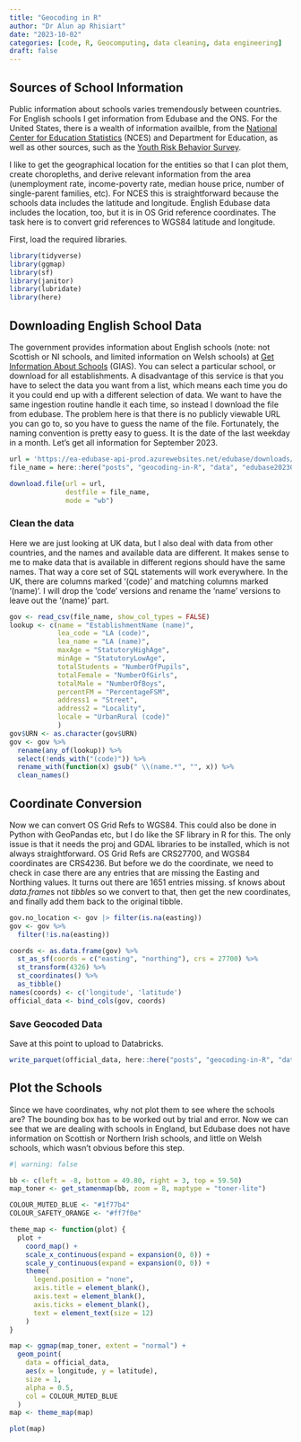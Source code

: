 ```yaml
---
title: "Geocoding in R"
author: "Dr Alun ap Rhisiart"
date: "2023-10-02"
categories: [code, R, Geocomputing, data cleaning, data engineering]
draft: false
---
```


## Sources of School Information

Public information about schools varies tremendously between countries. For English schools I get information from Edubase and the ONS. For the United States, there is a wealth of information availble, from the [National Center for Education Statistics](https://nces.ed.gov) (NCES) and Department for Education, as well as other sources, such as the [Youth Risk Behavior Survey](https://yrbs-explorer.services.cdc.gov/#/).

I like to get the geographical location for the entities so that I can plot them, create choropleths, and derive relevant information from the area (unemployment rate, income-poverty rate, median house price, number of single-parent families, etc). For NCES this is straightforward because the schools data includes the latitude and longitude. English Edubase data includes the location, too, but it is in OS Grid reference coordinates. The task here is to convert grid references to WGS84 latitude and longitude.

First, load the required libraries.

```r
library(tidyverse)
library(ggmap)
library(sf)
library(janitor)
library(lubridate)
library(here)
```

## Downloading English School Data

The government provides information about English schools (note: not Scottish or NI schools, and limited information on Welsh schools) at [Get Information About Schools](https://get-information-schools.service.gov.uk/Search?SelectedTab=Establishments) (GIAS). You can select a particular school, or download for all establishments. A disadvantage of this service is that you have to select the data you want from a list, which means each time you do it you could end up with a different selection of data. We want to have the same ingestion routine handle it each time, so instead I download the file from edubase. The problem here is that there is no publicly viewable URL you can go to, so you have to guess the name of the file. Fortunately, the naming convention is pretty easy to guess. It is the date of the last weekday in a month. Let's get all information for September 2023.

```r
url = 'https://ea-edubase-api-prod.azurewebsites.net/edubase/downloads/public/edubasealldata20230929.csv'
file_name = here::here("posts", "geocoding-in-R", "data", "edubase20230929.csv")

download.file(url = url, 
              destfile = file_name,
              mode = "wb")
```
### Clean the data

Here we are just looking at UK data, but I also deal with data from other countries, and the names and available data are different. It makes sense to me to make data that is available in different regions should have the same names. That way a core set of SQL statements will work everywhere. In the UK, there are columns marked '(code)' and matching columns marked '(name)'. I will drop the 'code' versions and rename the 'name' versions to leave out the '(name)' part.
```r
gov <- read_csv(file_name, show_col_types = FALSE)
lookup <- c(name = "EstablishmentName (name)",
            lea_code = "LA (code)",
            lea_name = "LA (name)",
            maxAge = "StatutoryHighAge",
            minAge = "StatutoryLowAge",
            totalStudents = "NumberOfPupils",
            totalFemale = "NumberOfGirls",
            totalMale = "NumberOfBoys",
            percentFM = "PercentageFSM",
            address1 = "Street",
            address2 = "Locality",
            locale = "UrbanRural (code)"
            )
gov$URN <- as.character(gov$URN)
gov <- gov %>%
  rename(any_of(lookup)) %>%
  select(!ends_with("(code)")) %>%
  rename_with(function(x) gsub(" \\(name.*", "", x)) %>%
  clean_names()
```
## Coordinate Conversion

Now we can convert OS Grid Refs to WGS84. This could also be done in Python with GeoPandas etc, but I do like the SF library in R for this. The only issue is that it needs the proj and GDAL libraries to be installed, which is not always straightforward. OS Grid Refs are CRS27700, and WGS84 coordinates are CRS4236. But before we do the coordinate, we need to check in case there are any entries that are missing the Easting and Northing values. It turns out there are 1651 entries missing. sf knows about *data.frame*s not *tibble*s so we convert to that, then get the new coordinates, and finally add them back to the original tibble.
```r
gov.no_location <- gov |> filter(is.na(easting)) 
gov <- gov %>%
  filter(!is.na(easting))

coords <- as.data.frame(gov) %>%
  st_as_sf(coords = c("easting", "northing"), crs = 27700) %>%
  st_transform(4326) %>%
  st_coordinates() %>%
  as_tibble()
names(coords) <- c('longitude', 'latitude')
official_data <- bind_cols(gov, coords)
```

### Save Geocoded Data

Save at this point to upload to Databricks.
```r
write_parquet(official_data, here::here("posts", "geocoding-in-R", "data", "official_data.parquet"))
```

## Plot the Schools

Since we have coordinates, why not plot them to see where the schools are? The bounding box has to be worked out by trial and error. Now we can see that we are dealing with schools in England, but Edubase does not have information on Scottish or Northern Irish schools, and little on Welsh schools, which wasn't obvious before this step.
```r
#| warning: false

bb <- c(left = -8, bottom = 49.80, right = 3, top = 59.50)
map_toner <- get_stamenmap(bb, zoom = 8, maptype = "toner-lite")

COLOUR_MUTED_BLUE <- "#1f77b4"
COLOUR_SAFETY_ORANGE <- "#ff7f0e"

theme_map <- function(plot) {
  plot +
    coord_map() +
    scale_x_continuous(expand = expansion(0, 0)) +
    scale_y_continuous(expand = expansion(0, 0)) +
    theme(
      legend.position = "none",
      axis.title = element_blank(),
      axis.text = element_blank(),
      axis.ticks = element_blank(),
      text = element_text(size = 12)
    )
}

map <- ggmap(map_toner, extent = "normal") +
  geom_point(
    data = official_data,
    aes(x = longitude, y = latitude),
    size = 1,
    alpha = 0.5,
    col = COLOUR_MUTED_BLUE
  )
map <- theme_map(map)

plot(map)
```